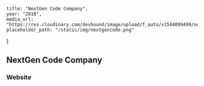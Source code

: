 	title: "NextGen Code Company",
	year: "2018",
	media_url: "https://res.cloudinary.com/devhound/image/upload/f_auto/v1544099499/nextgencode_f6bevu.png",
	placeholder_path: "/static/img/nextgencode.png"
}


## NextGen Code Company
### Website